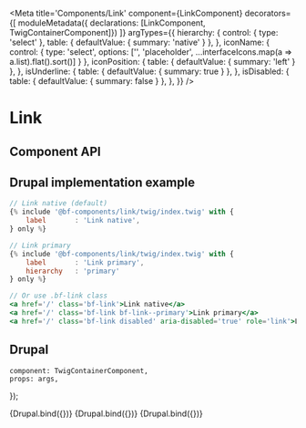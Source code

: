 

<Meta
    title='Components/Link'
    component={LinkComponent}
    decorators={[
        moduleMetadata({ declarations: [LinkComponent, TwigContainerComponent]})
    ]}
    argTypes={{
        hierarchy: {
            control: { type: 'select' },
            table: { defaultValue: { summary: 'native' } },
        },
        iconName: {
            control: {
                type: 'select',
                options: ['', 'placeholder', ...interfaceIcons.map(a => a.list).flat().sort()]
            }
        },
        iconPosition: {
            table: { defaultValue: { summary: 'left' } },
        },
        isUnderline: {
            table: { defaultValue: { summary: true } },
        },
        isDisabled: {
            table: { defaultValue: { summary: false } },
        },
    }}
/>


# Link


## Component API

<ArgsTable of={LinkComponent} />


## Drupal implementation example

```jsx
// Link native (default)
{% include '@bf-components/link/twig/index.twig' with {
    label       : 'Link native',
} only %}

// Link primary
{% include '@bf-components/link/twig/index.twig' with {
    label       : 'Link primary',
    hierarchy   : 'primary'
} only %}

// Or use .bf-link class
<a href='/' class='bf-link'>Link native</a>
<a href='/' class='bf-link bf-link--primary'>Link primary</a>
<a href='/' class='bf-link disabled' aria-disabled='true' role='link'>Link disabled</a>
```


## Drupal

    component: TwigContainerComponent,
    props: args,
});


<Canvas withSource='none'>
    <Story
        name='Drupal'
        height='600px'
        args={{
            elementPath : 'components/link/_doc/template.drupal',
            class       : 'mb-3',
            href        : 'https://example.com',
            reversed: undefined,
        }}
    >
        {Drupal.bind({})}
    </Story>
</Canvas>

<Canvas withSource='none'>
    <Story
        name='Drupal - Examples'
        height='600px'
        parameters={{ options: { showPanel: false } }}
        args={{
            elementPath : 'components/link/_doc/template-examples.drupal'
        }}
    >
        {Drupal.bind({})}
    </Story>
</Canvas>

<Canvas withSource='none'>
    <Story
        name='Drupal - CSS Only'
        parameters={{ options: { showPanel: false } }}
        args={{
            elementPath : 'components/link/_doc/template-css-only.drupal',
            reversed: undefined,
        }}
    >
        {Drupal.bind({})}
    </Story>
</Canvas>